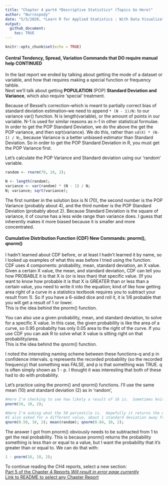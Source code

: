 ```yaml
---
title: "Chapter 4 part4 *Descriptive Statistics* (Topics Go Here)"
author: "Nurrospody"
date: "5/5/2020, *Learn R for Applied Statistics : With Data Visualizations, Regressions, and Statistics*"
output:
  github_document:
    toc: TRUE
---
```


```r
knitr::opts_chunk$set(echo = TRUE)
```

#### Central Tendency, Spread, Variation Commands that DO require manual help CONTINUED

In the last report we ended by talking about getting the mode of a dataset or variable, and how that requires making a special function or frequency tahble.  
Next we'll talk about getting **POPULATION** (POP) **Standard Deviation and Variance**, which also require 'special' treatment.  

Because of Bessel's correction--which is meant to partially correct bias of standard deviation estimation--we need to append ```* (N - 1)/N:``` to our variance var() function.  N is length(variable), or the amount of points in our variable.  N-1 is used for similar reasons as n-1 in other statistical formulae.   
In order to get the POP Standard Deviation, we do the above the get the POP variance, and then sqrt(variance).  We do this, rather than ```sd(X) * (N-1) / N;```, because Variance is a better unbiased estimator than Standard Deviation.  So in order to get the POP Standard Deviation in R, you must get the POP Variance first.

Let's calculate the POP Variance and Standard deviation using our 'random' variable.
```r
random <- rnorm(70, 10, 2);
```
```r
N <- length(random);
variance <- var(random) * (N - 1) / N;
N; variance; sqrt(variance);
```
The first number in the solution box is N (70), the second number is the POP Variance (probably about 4), and the third number is the POP Standard Deviation (probably about 2).  Because Standard Deviation is the square of variance, it of course has a less wide range than variance does.  I guess that inherently makes it more biased because it is smaller and more concentrated.  

#### Cumulative Distribution Function (CDF) **New Commands: pnorm(), qnorm()**  
I hadn't learned about CDF before, or at least I hadn't learned it by name, so I looked up examples of what this was before I tried using the function.  
CDF uses 4 components: probability, mean, standard deviation, an X value.  
Given a certain X value, the mean, and standard deviation, CDF can tell you how PROBABLE it is that X is (or is less than) that specific value.  (If you want to know how probable it is that X is GREATER than or less than a certain value, you need to write it into the equation; kind of like how getting area right of a curve in a statistics textbook requires you to subtract your result from 1).  So if you have a 6-sided dice and roll it, it is 1/6 probable that you will get a result of 1 or lower.  
This is the idea behind the pnorm() function.  

You can also use a given probability, mean, and standard deviation, to solve for a specific X value.  In this case, the given probability is like the area of a curve, so 0.95 probabilty has only 0.05 area to the right of the curve.  If you use CDF you can ask R to solve what X value is sitting right on that probability/area.  
This is the idea behind the qnorm() function.  

I noted the interesting naming scheme between these functions--q and p in confidence intervals.  q represents the recorded probability (so the recorded frequency) that something was FALSE, and p is that something was TRUE.  q is often simply shown as 1 - p.  I thought it was interesting that both of these had to do with probability.  

Let's practice using the pnorm() and qnorm() functions.  I'll use the same mean (10) and standard deviation (2) as in 'random', 
```r
#Here I'm checking to see how likely a result of 16 is.  Sometimes kniting has given me one or two of these extreme values.  
pnorm(16, 10, 2);
```
```r
#Here I'm asking what the 50 percentile is.  Hopefully it returns the mean.
#I also asked for a different value, about 1 standard deviation away from the mean.
qnorm(0.50, 10, 2); mean(random); qnorm(0.84, 10, 2);
```
The answer I got from pnorm() obviously needs to be subtracted from 1 to get the real probability.  This is because pnorm() returns the probability something is less than or equal to a value, but I want the probability that it's greater than or equal to.  We can do that with:
```r
1 - pnorm(16, 10, 2);
```

To continue reading the CH4 reports, select a new section:  
[Part 5 of the Chapter 4 Reports *Will result in error page currently*](https://github.com/Nurrospody/SOURCE-Statistics-ILC/blob/master/Chapter%20Reports/CH4-part5.md)  
[Link to README to select any Chapter Report](https://github.com/Nurrospody/SOURCE-Statistics-ILC/blob/master/README.md)
